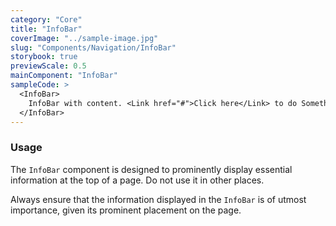 ```yaml
---
category: "Core"
title: "InfoBar"
coverImage: "../sample-image.jpg"
slug: "Components/Navigation/InfoBar"
storybook: true
previewScale: 0.5
mainComponent: "InfoBar"
sampleCode: >
  <InfoBar>
    InfoBar with content. <Link href="#">Click here</Link> to do Something.
  </InfoBar>
---
```


### Usage

The `InfoBar` component is designed to prominently display essential information at the top of a page. Do not use it in other places.

Always ensure that the information displayed in the `InfoBar` is of utmost importance, given its prominent placement on the page.
